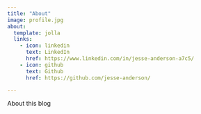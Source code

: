 ```yaml
---
title: "About"
image: profile.jpg
about:
  template: jolla
  links:
    - icon: linkedin
      text: LinkedIn
      href: https://www.linkedin.com/in/jesse-anderson-a7c5/
    - icon: github
      text: Github
      href: https://github.com/jesse-anderson/

---
```


About this blog
